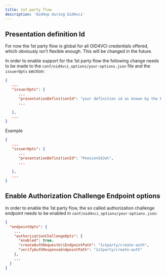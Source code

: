 ```yaml
---
title: 1st party flow
description: 'Oid4vp during Oid4vci'
---
```


## Presentation definition Id
For now the 1st party flow is global for all OID4VCI credentials offered, which obviously isn't flexible enough. This will be changed in the future.

In order to enable support for the 1st party flow the following change needs to be made to the `conf/oid4vci_options/your-options.json` file and the `issuerOpts` section:

```json
{
   ...
   "issuerOpts": {
      ...
      "presentationDefinitionId": "your definition id as known by the RP",
      ...

   },
   ...
}
```

Example
```json
{
   ...
   "issuerOpts": {
      ...
      "presentationDefinitionId": "PensionSdJwt",
      ...

   },
   ...
}
```

## Enable Authorization Challenge Endpoint options

In order to enable the 1st party flow, the so called authorization challenge endpoint needs to be enabled in `conf/oid4vci_options/your-options.json`:

```json
{
  "endpointOpts": {
    ...
    "authorizationChallengeOpts": {
      "enabled": true,
      "createAuthRequestUriEndpointPath": "1stparty/create-auth",
      "verifyAuthResponseEndpointPath": "1stparty/create-auth"
    },
    ...
  }
}
```